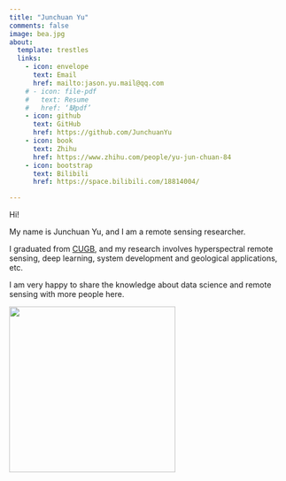 ```yaml
---
title: "Junchuan Yu"
comments: false
image: bea.jpg
about:
  template: trestles
  links:
    - icon: envelope
      text: Email
      href: mailto:jason.yu.mail@qq.com
    # - icon: file-pdf
    #   text: Resume
    #   href: ‘缺pdf’
    - icon: github
      text: GitHub
      href: https://github.com/JunchuanYu
    - icon: book
      text: Zhihu
      href: https://www.zhihu.com/people/yu-jun-chuan-84
    - icon: bootstrap
      text: Bilibili
      href: https://space.bilibili.com/18814004/

---
```





::: {#hero-heading}

Hi!

My name is Junchuan Yu, and I am a remote sensing researcher. 

I graduated from [CUGB](https://en.cugb.edu.cn/), and my research involves hyperspectral remote sensing, deep learning, system development and geological applications, etc.

I am very happy to share the knowledge about data science and remote sensing with more people here.

<b>
<div align=center><img width = '300' height ='300' src ="https://dunazo.oss-cn-beijing.aliyuncs.com/blog/45%E5%BA%A6%E7%A7%91%E7%A0%94%E4%BA%BA%E5%85%AC%E4%BC%97%E5%8F%B7%E4%BA%8C%E7%BB%B4%E7%A0%81new.gif"/></div>

:::
